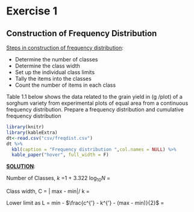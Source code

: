 # Exercise 1 

## Construction of Frequency Distribution  

[Steps in construction of frequency distribution]{.ul}:  

+ Determine the number of classes  
+ Determine the class width  
+ Set up the individual class limits  
+ Tally the items into the classes  
+ Count the number of items in each class  

Table 1.1 below shows the data related to the grain yield in (g /plot) of a sorghum variety from experimental plots of equal area from a continuous frequency distribution. Prepare a frequency distribution and cumulative frequency distribution

```{r t11, echo=FALSE,warning=FALSE,results='asis'}
library(knitr)
library(kableExtra)
dt<-read.csv("csv/freqdist.csv")
dt %>%
  kbl(caption = "Frequency distribution ",col.names = NULL) %>%
  kable_paper("hover", full_width = F)

```
[**SOLUTION**]{.ul}:  


Number of Classes, *k* =1 + 3.322 log~10~*N* =  

Class width, C = \| max - min\|/ k =  

Lower limit as L = min - $\frac{c^{'} - k^{'} - (max - min)}{2}$ =  

